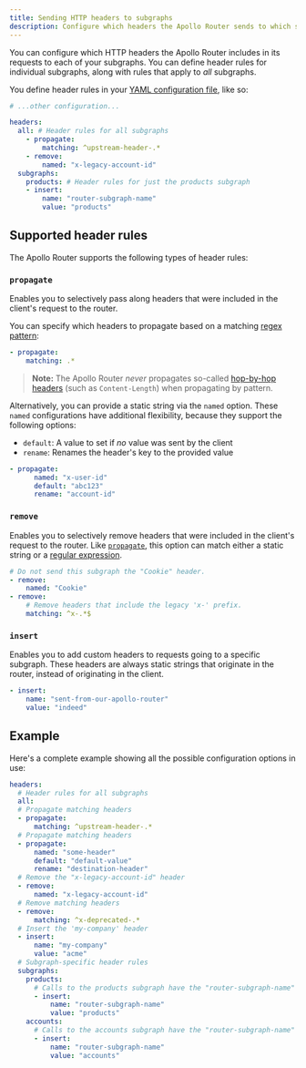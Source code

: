 ```yaml
---
title: Sending HTTP headers to subgraphs
description: Configure which headers the Apollo Router sends to which subgraphs
---
```


You can configure which HTTP headers the Apollo Router includes in its requests to each of your subgraphs. You can define header rules for individual subgraphs, along with rules that apply to _all_ subgraphs.

You define header rules in your [YAML configuration file](./overview/#configuration-file), like so:

```yaml title="router.yaml"
# ...other configuration...

headers:
  all: # Header rules for all subgraphs
    - propagate:
        matching: ^upstream-header-.*
    - remove:
        named: "x-legacy-account-id"
  subgraphs:
    products: # Header rules for just the products subgraph
    - insert:
        name: "router-subgraph-name"
        value: "products"

```

## Supported header rules

The Apollo Router supports the following types of header rules:

### `propagate`

Enables you to selectively pass along headers that were included in the client's request to the router.

You can specify which headers to propagate based on a matching [regex pattern](https://docs.rs/regex/latest/regex/):

```yaml
- propagate:
    matching: .*
```
> **Note:** The Apollo Router _never_ propagates so-called [hop-by-hop headers](https://developer.mozilla.org/en-US/docs/Web/HTTP/Headers#hop-by-hop_headers) (such as `Content-Length`) when propagating by pattern.


Alternatively, you can provide a static string via the `named` option. These `named` configurations have additional flexibility, because they support the following options:

- `default`: A value to set if _no_ value was sent by the client
- `rename`: Renames the header's key to the provided value

```yaml
- propagate:
      named: "x-user-id"
      default: "abc123"
      rename: "account-id"
```

### `remove`

Enables you to selectively remove headers that were included in the client's request to the router. Like [`propagate`](#propagate), this option can match either a static string or a [regular expression](https://docs.rs/regex/latest/regex/).

```yaml
# Do not send this subgraph the "Cookie" header.
- remove:
    named: "Cookie"
- remove:
    # Remove headers that include the legacy 'x-' prefix.
    matching: ^x-.*$
```

### `insert`

Enables you to add custom headers to requests going to a specific subgraph. These headers are always static strings that originate in the router, instead of originating in the client.

```yaml
- insert:
    name: "sent-from-our-apollo-router"
    value: "indeed"
```

## Example

Here's a complete example showing all the possible configuration options in use:

```yaml title="router.yaml"
headers:
  # Header rules for all subgraphs
  all:
  # Propagate matching headers
  - propagate:
      matching: ^upstream-header-.*
  # Propagate matching headers
  - propagate:
      named: "some-header"
      default: "default-value"
      rename: "destination-header"
  # Remove the "x-legacy-account-id" header
  - remove:
      named: "x-legacy-account-id"
  # Remove matching headers
  - remove:
      matching: ^x-deprecated-.*
  # Insert the 'my-company' header
  - insert:
      name: "my-company"
      value: "acme"
  # Subgraph-specific header rules
  subgraphs:
    products:
      # Calls to the products subgraph have the "router-subgraph-name" header set to `products`.
      - insert:
          name: "router-subgraph-name"
          value: "products"
    accounts:
      # Calls to the accounts subgraph have the "router-subgraph-name" header set to `accounts`.
      - insert:
          name: "router-subgraph-name"
          value: "accounts"
```
